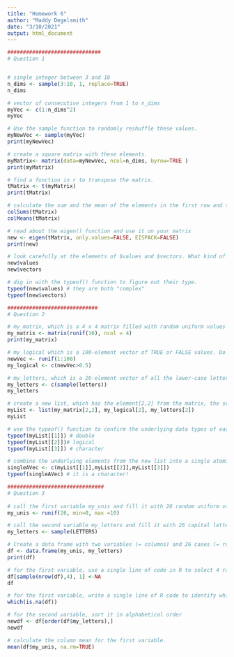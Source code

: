```yaml
---
title: "Homework 6"
author: "Maddy Degelsmith"
date: "3/10/2021"
output: html_document
---
```


```r


##############################
# Question 1


# single integer between 3 and 10
n_dims <- sample(3:10, 1, replace=TRUE) 
n_dims

# vector of consecutive integers from 1 to n_dims
myVec <- c(1:n_dims^2) 
myVec

# Use the sample function to randomly reshuffle these values.
myNewVec <- sample(myVec)
print(myNewVec)

# create a square matrix with these elements.
myMatrix<- matrix(data=myNewVec, ncol=n_dims, byrow=TRUE )
print(myMatrix)

# find a function in r to transpose the matrix.
tMatrix <- t(myMatrix)
print(tMatrix)

# calculate the sum and the mean of the elements in the first row and the last row.
colSums(tMatrix)
colMeans(tMatrix)

# read about the eigen() function and use it on your matrix
new <- eigen(tMatrix, only.values=FALSE, EISPACK=FALSE)
print(new)

# look carefully at the elements of $values and $vectors. What kind of numbers are these?
new$values
new$vectors

# dig in with the typeof() function to figure out their type.
typeof(new$values) # they are both "complex"
typeof(new$vectors) 

#############################
# Question 2

# my_matrix, which is a 4 x 4 matrix filled with random uniform values
my_matrix <- matrix(runif(16), ncol = 4)
print(my_matrix)

# my_logical which is a 100-element vector of TRUE or FALSE values. Do this efficiently by setting up a vector of random values and then applying an inequality to it.
newVec <- runif(1:100)
my_logical <- c(newVec>0.5)

# my_letters, which is a 26-element vector of all the lower-case letters in random order.
my_letters <- c(sample(letters))
my_letters

# create a new list, which has the element[2,2] from the matrix, the second element of the logical vector, and the second element of the letters vector.
myList <- list(my_matrix[2,2], my_logical[2], my_letters[2])
myList

# use the typeof() function to confirm the underlying data types of each component in this list
typeof(myList[[1]]) # double
typeof(myList[[2]])# logical
typeof(myList[[3]]) # character

# combine the underlying elements from the new list into a single atomic vector with the c() function.
singleAVec <- c(myList[[1]],myList[[2]],myList[[3]])
typeof(singleAVec) # it is a character!

###############################
# Question 3
 
# call the first variable my_unis and fill it with 26 random uniform values from 0 to 10
my_unis <- runif(26, min=0, max =10)

# call the second variable my_letters and fill it with 26 capital letters in random order
my_letters <- sample(LETTERS)

# Create a data frame with two variables (= columns) and 26 cases (= rows).
df <- data.frame(my_unis, my_letters)  
print(df)

# for the first variable, use a single line of code in R to select 4 random rows and replace the numerical values in those rows with NA. 
df[sample(nrow(df),4), 1] <-NA
df

# for the first variable, write a single line of R code to identify which rows have the missing values.
which(is.na(df))

# for the second variable, sort it in alphabetical order
newdf <- df[order(df$my_letters),]
newdf

# calculate the column mean for the first variable.
mean(df$my_unis, na.rm=TRUE)

```


